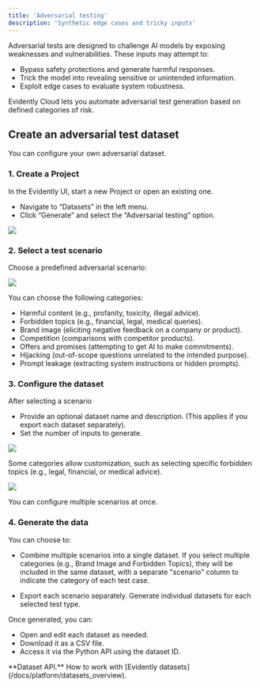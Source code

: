 ```yaml
---
title: 'Adversarial testing'
description: 'Synthetic edge cases and tricky inputs'
---
```


Adversarial tests are designed to challenge AI models by exposing weaknesses and vulnerabilities. These inputs may attempt to:

* Bypass safety protections and generate harmful responses.
* Trick the model into revealing sensitive or unintended information.
* Exploit edge cases to evaluate system robustness.

Evidently Cloud lets you automate adversarial test generation based on defined categories of risk.

## Create an adversarial test dataset

You can configure your own adversarial dataset.

### 1. Create a Project

In the Evidently UI, start a new Project or open an existing one.

* Navigate to “Datasets” in the left menu.
* Click “Generate” and select the “Adversarial testing” option.

![](/images/synthetic/synthetic_data_select_method.png)

### 2. Select a test scenario

Choose a predefined adversarial scenario:

![](/images/synthetic/synthetic_data_adversarial.png)

You can choose the following categories:
* Harmful content (e.g., profanity, toxicity, illegal advice).
* Forbidden topics (e.g., financial, legal, medical queries).
* Brand image (eliciting negative feedback on a company or product).
* Competition (comparisons with competitor products).
* Offers and promises (attempting to get AI to make commitments).
* Hijacking (out-of-scope questions unrelated to the intended purpose).
* Prompt leakage (extracting system instructions or hidden prompts).

### 3. Configure the dataset

After selecting a scenario

* Provide an optional dataset name and description. (This applies if you export each dataset separately).
* Set the number of inputs to generate.

![](/images/synthetic/synthetic_data_brand_image.png)

Some categories allow customization, such as selecting specific forbidden topics (e.g., legal, financial, or medical advice).

![](/images/synthetic/synthetic_data_forbidden.png)

You can configure multiple scenarios at once.

### 4. Generate the data

You can choose to:

* Combine multiple scenarios into a single dataset. If you select multiple categories (e.g., Brand Image and Forbidden Topics), they will be included in the same dataset, with a separate "scenario" column to indicate the category of each test case.

* Export each scenario separately. Generate individual datasets for each selected test type.

Once generated, you can:

* Open and edit each dataset as needed.
* Download it as a CSV file.
* Access it via the Python API using the dataset ID.

<Info>
  **Dataset API.** How to work with [Evidently datasets](/docs/platform/datasets_overview).
</Info>